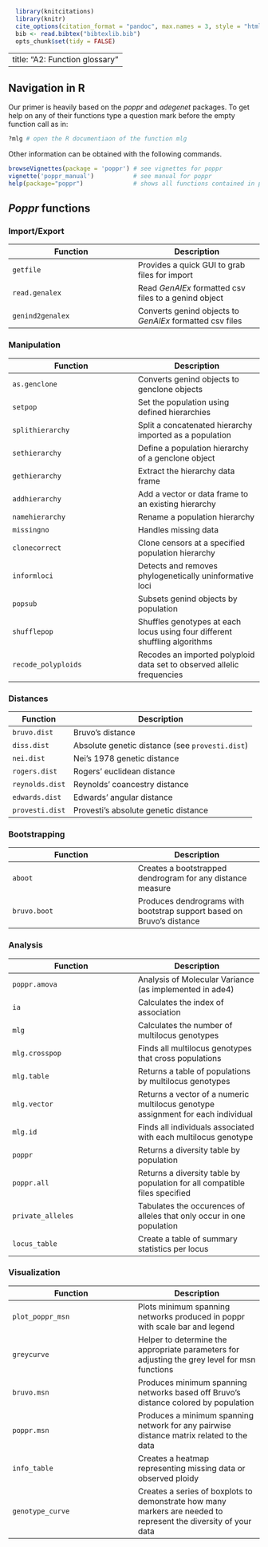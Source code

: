 ```r
  library(knitcitations)
  library(knitr)
  cite_options(citation_format = "pandoc", max.names = 3, style = "html", hyperlink = "to.doc")
  bib <- read.bibtex("bibtexlib.bib")
  opts_chunk$set(tidy = FALSE)
```
---
title: "A2: Function glossary"
---

<!---To quit R you can either use the Rstudio>Quit Rstudio pulldown menu command or execute ⌘+Q (OS X) or CTRL+Q (PC). 

Navigation in R
----

---->
 

<!--```{r, eval=FALSE}
getwd()        # this command will print the current working directory
ls()           # list objects in the current workspace
help(options)  # learn about available options
history()      # viewing your command history
data(*dsname*) # access builtin database *dsname*; must have pacakge loaded containing it
q()            # quit your R session

# default for saving history is ".Rhistory"
savehistory(file="myfile")  # save your command history for whole session
loadhistory(file= "myfile") # recall command history save

# Package specific information
installed.packages()[,c("Package","Version")] #list packages & versions installed
browseVignettes()                     # see vignettes from all packages

#Help on functions
help(functionname)     # Display documentation for a function
args(functionname)     # What are the arguments for a given function
example(functionname)  # see examples of function calls
```
-->


Navigation in R
----

Our primer is heavily based on the *poppr* and *adegenet* packages. To get help
on any of their functions type a question mark before the empty function call as
in:

```r
?mlg # open the R documentiaon of the function mlg
```

Other information can be obtained with the following commands.

```r
browseVignettes(package = 'poppr') # see vignettes for poppr
vignette('poppr_manual')           # see manual for poppr
help(package="poppr")              # shows all functions contained in poppr package
```

*Poppr* functions
----

### Import/Export
Function | Description    
----|----
`getfile` | Provides a quick GUI to grab files for import
`read.genalex` | Read *GenAlEx* formatted csv files to a genind object
`genind2genalex` | Converts genind objects to *GenAlEx* formatted csv files

### Manipulation
Function | Description    
----|----
`as.genclone` | Converts genind objects to genclone objects
`setpop` | Set the population using defined hierarchies
`splithierarchy` | Split a concatenated hierarchy imported as a population
`sethierarchy` | Define a population hierarchy of a genclone object
`gethierarchy` | Extract the hierarchy data frame
`addhierarchy` | Add a vector or data frame to an existing hierarchy
`namehierarchy` | Rename a population hierarchy
`missingno` | Handles missing data
`clonecorrect` | Clone censors at a specified population hierarchy
`informloci` | Detects and removes phylogenetically uninformative loci
`popsub` | Subsets genind objects by population
`shufflepop` | Shuffles genotypes at each locus using four different shuffling algorithms
`recode_polyploids` | Recodes an imported polyploid data set to observed allelic frequencies


### Distances
Function | Description    
----|----
`bruvo.dist` | Bruvo’s distance
`diss.dist` | Absolute genetic distance (see `provesti.dist`)
`nei.dist` | Nei’s 1978 genetic distance
`rogers.dist` | Rogers’ euclidean distance
`reynolds.dist` | Reynolds’ coancestry distance
`edwards.dist` | Edwards’ angular distance
`provesti.dist` | Provesti’s absolute genetic distance

### Bootstrapping
Function | Description    
----|----
`aboot` | Creates a bootstrapped dendrogram for any distance measure
`bruvo.boot` | Produces dendrograms with bootstrap support based on Bruvo’s distance

### Analysis
Function | Description    
----|----
`poppr.amova` | Analysis of Molecular Variance (as implemented in ade4)
`ia` | Calculates the index of association
`mlg` | Calculates the number of multilocus genotypes
`mlg.crosspop` | Finds all multilocus genotypes that cross populations
`mlg.table` | Returns a table of populations by multilocus genotypes
`mlg.vector` | Returns a vector of a numeric multilocus genotype assignment for each individual
`mlg.id` | Finds all individuals associated with each multilocus genotype
`poppr` | Returns a diversity table by population
`poppr.all` | Returns a diversity table by population for all compatible files specified
`private_alleles` | Tabulates the occurences of alleles that only occur in one population
`locus_table` | Create a table of summary statistics per locus

### Visualization
Function | Description    
----|----
`plot_poppr_msn` | Plots minimum spanning networks produced in poppr with scale bar and legend
`greycurve` | Helper to determine the appropriate parameters for adjusting the grey level for msn functions
`bruvo.msn` | Produces minimum spanning networks based off Bruvo’s distance colored by population
`poppr.msn` | Produces a minimum spanning network for any pairwise distance matrix related to the data
`info_table` | Creates a heatmap representing missing data or observed ploidy
`genotype_curve` | Creates a series of boxplots to demonstrate how many markers are needed to represent the diversity of your data
